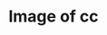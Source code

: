 ---
title: Image of cc
image: imgs/0-2017.jpeg
imagealt: Image of cc
description: This is just a test post
filter: ["2017"]
---